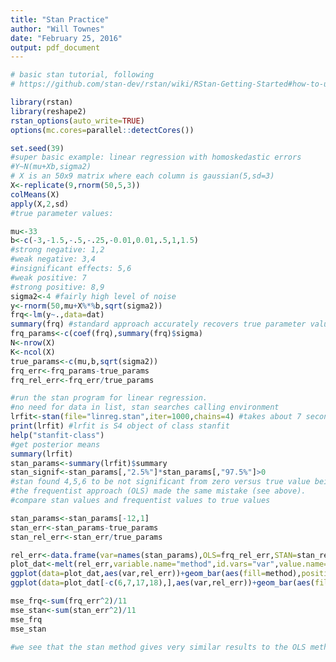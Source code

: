 ```yaml
---
title: "Stan Practice"
author: "Will Townes"
date: "February 25, 2016"
output: pdf_document
---
```


```r
# basic stan tutorial, following 
# https://github.com/stan-dev/rstan/wiki/RStan-Getting-Started#how-to-use-rstan

library(rstan)
library(reshape2)
rstan_options(auto_write=TRUE)
options(mc.cores=parallel::detectCores())

set.seed(39)
#super basic example: linear regression with homoskedastic errors
#Y~N(mu+Xb,sigma2)
# X is an 50x9 matrix where each column is gaussian(5,sd=3)
X<-replicate(9,rnorm(50,5,3))
colMeans(X)
apply(X,2,sd)
#true parameter values:

mu<-33
b<-c(-3,-1.5,-.5,-.25,-0.01,0.01,.5,1,1.5) 
#strong negative: 1,2
#weak negative: 3,4
#insignificant effects: 5,6
#weak positive: 7
#strong positive: 8,9
sigma2<-4 #fairly high level of noise
y<-rnorm(50,mu+X%*%b,sqrt(sigma2))
frq<-lm(y~.,data=dat)
summary(frq) #standard approach accurately recovers true parameter values.
frq_params<-c(coef(frq),summary(frq)$sigma)
N<-nrow(X)
K<-ncol(X)
true_params<-c(mu,b,sqrt(sigma2))
frq_err<-frq_params-true_params
frq_rel_err<-frq_err/true_params

#run the stan program for linear regression. 
#no need for data in list, stan searches calling environment
lrfit<-stan(file="linreg.stan",iter=1000,chains=4) #takes about 7 seconds on my machine
print(lrfit) #lrfit is S4 object of class stanfit
help("stanfit-class")
#get posterior means
summary(lrfit)
stan_params<-summary(lrfit)$summary
stan_signif<-stan_params[,"2.5%"]*stan_params[,"97.5%"]>0
#stan found 4,5,6 to be not significant from zero versus true value being 5,6.
#the frequentist approach (OLS) made the same mistake (see above).
#compare stan values and frequentist values to true values

stan_params<-stan_params[-12,1]
stan_err<-stan_params-true_params
stan_rel_err<-stan_err/true_params

rel_err<-data.frame(var=names(stan_params),OLS=frq_rel_err,STAN=stan_rel_err)
plot_dat<-melt(rel_err,variable.name="method",id.vars="var",value.name="rel_err")
ggplot(data=plot_dat,aes(var,rel_err))+geom_bar(aes(fill=method),position="dodge",stat="identity")+theme_bw()
ggplot(data=plot_dat[-c(6,7,17,18),],aes(var,rel_err))+geom_bar(aes(fill=method),position="dodge",stat="identity")+theme_bw()

mse_frq<-sum(frq_err^2)/11
mse_stan<-sum(stan_err^2)/11
mse_frq
mse_stan

#we see that the stan method gives very similar results to the OLS method due to the uninformative prior.
```